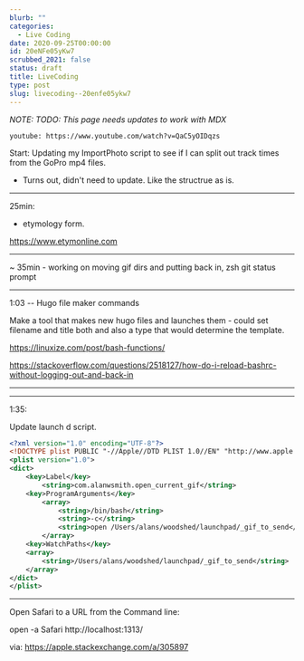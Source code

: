 ```yaml
---
blurb: ""
categories:
  - Live Coding
date: 2020-09-25T00:00:00
id: 20eNFe05yKw7
scrubbed_2021: false
status: draft
title: LiveCoding
type: post
slug: livecoding--20enfe05ykw7
---
```


*NOTE: TODO: This page needs updates to work with MDX*



`youtube: https://www.youtube.com/watch?v=QaC5yOIDqzs`


Start: Updating my ImportPhoto script to see if I can split out track times from the GoPro mp4 files. 

- Turns out, didn't need to update. Like the structrue as is. 

---


25min:

- etymology form. 

 https://www.etymonline.com

 ---


 ~ 35min - working on moving gif dirs and putting back in, zsh git status prompt


 ---


 1:03 -- Hugo file maker commands

 Make a tool that makes new hugo files and launches them - could set filename and title both and also a type that would determine the template.

https://linuxize.com/post/bash-functions/

https://stackoverflow.com/questions/2518127/how-do-i-reload-bashrc-without-logging-out-and-back-in

---


---

1:35: 

Update launch d script. 

```xml
<?xml version="1.0" encoding="UTF-8"?>
<!DOCTYPE plist PUBLIC "-//Apple//DTD PLIST 1.0//EN" "http://www.apple.com/DTDs/PropertyList-1.0.dtd">
<plist version="1.0">
<dict>
	<key>Label</key>
		<string>com.alanwsmith.open_current_gif</string>
	<key>ProgramArguments</key>
		<array>
			<string>/bin/bash</string>
			<string>-c</string>
			<string>open /Users/alans/woodshed/launchpad/_gif_to_send</string>
		</array>
	<key>WatchPaths</key>
	<array>
		<string>/Users/alans/woodshed/launchpad/_gif_to_send</string>
	</array>
</dict>
</plist>
```

---


Open Safari to a URL from the Command line:

open -a Safari http://localhost:1313/


via: https://apple.stackexchange.com/a/305897